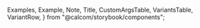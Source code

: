 
  Examples,
  Example,
  Note,
  Title,
  CustomArgsTable,
  VariantsTable,
  VariantRow,
} from "@calcom/storybook/components";


<Meta title="UI/Logo" component={Logo} />

<Title title="Logo" suffix="Brief" subtitle="Version 2.0 — Last Update: 02 Jan 2023" />

## Definition

Main MyGPT.fi brand logo

<CustomArgsTable of={Logo} />

<Canvas>
  <Story name="Logo">
    <VariantsTable titles={[""]} columnMinWidth={150}>
      <VariantRow variant="Small">
        <Logo small />
      </VariantRow>
      <VariantRow variant="Default">
        <Logo />
      </VariantRow>
    </VariantsTable>
  </Story>
</Canvas>
